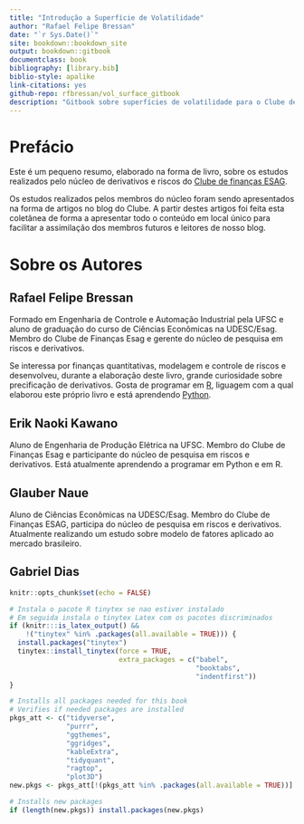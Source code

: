 ```yaml
--- 
title: "Introdução a Superfície de Volatilidade"
author: "Rafael Felipe Bressan"
date: "`r Sys.Date()`"
site: bookdown::bookdown_site
output: bookdown::gitbook
documentclass: book
bibliography: [library.bib]
biblio-style: apalike
link-citations: yes
github-repo: rfbressan/vol_surface_gitbook
description: "Gitbook sobre superfícies de volatilidade para o Clube de Finanças ESAG."
---
```


# Prefácio {-}

Este é um pequeno resumo, elaborado na forma de livro, sobre os estudos realizados pelo núcleo de derivativos e riscos do [Clube de finanças ESAG](https://clubedefinancas.com.br).

Os estudos realizados pelos membros do núcleo foram sendo apresentados na forma de artigos no blog do Clube. A partir destes artigos foi feita esta coletânea de forma a apresentar todo o conteúdo em local único para facilitar a assimilação dos membros futuros e leitores de nosso blog.

# Sobre os Autores {-}

## Rafael Felipe Bressan {-}

Formado em Engenharia de Controle e Automação Industrial pela UFSC e aluno de graduação do curso de Ciências Econômicas na UDESC/Esag. Membro do Clube de Finanças Esag e gerente do núcleo de pesquisa em riscos e derivativos. 

Se interessa por finanças quantitativas, modelagem e controle de riscos e desenvolveu, durante a elaboração deste livro, grande curiosidade sobre precificação de derivativos. Gosta de programar em [R](https://cran.r-project.org/), liguagem com a qual elaborou este próprio livro e está aprendendo [Python](https://www.python.org/).

## Erik Naoki Kawano {-}

Aluno de Engenharia de Produção Elétrica na UFSC. Membro do Clube de Finanças Esag e participante do núcleo de pesquisa em riscos e derivativos. Está atualmente aprendendo a programar em Python e em R.

## Glauber Naue {-}

Aluno de Ciências Econômicas na UDESC/Esag. Membro do Clube de Finanças ESAG, participa do núcleo de pesquisa em riscos e derivativos. Atualmente realizando um estudo sobre modelo de fatores aplicado ao mercado brasileiro.

## Gabriel Dias {-}




```r
knitr::opts_chunk$set(echo = FALSE)

# Instala o pacote R tinytex se nao estiver instalado
# Em seguida instala o tinytex Latex com os pacotes discriminados
if (knitr:::is_latex_output() && 
    !("tinytex" %in% .packages(all.available = TRUE))) {
  install.packages("tinytex")
  tinytex::install_tinytex(force = TRUE, 
                           extra_packages = c("babel", 
                                              "booktabs", 
                                              "indentfirst"))
}

# Installs all packages needed for this book
# Verifies if needed packages are installed
pkgs_att <- c("tidyverse", 
              "purrr",
              "ggthemes",
              "ggridges", 
              "kableExtra",
              "tidyquant",
              "ragtop",
              "plot3D")
new.pkgs <- pkgs_att[!(pkgs_att %in% .packages(all.available = TRUE))]

# Installs new packages
if (length(new.pkgs)) install.packages(new.pkgs)
```
